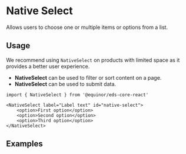 
# Native Select

Allows users to choose one or multiple items or options from a list.

<Links 
    ariaUrl="https://www.w3.org/TR/wai-aria-1.1/#select"
    figmaUrl="https://www.figma.com/file/0bGXR2sCwMVSDNyyzu5BXrO5/UI%E2%80%94User-Interface?node-id=17793%3A67"
    documentationUrl="https://eds.equinor.com/0b0c666ab/p/31ae8d-select/b/86826a"
    sourceUrl="https://github.com/equinor/design-system/blob/develop/packages/eds-core-react/src/components/Select/NativeSelect/NativeSelect.tsx"
    npmUrl="https://www.npmjs.com/package/@equinor/eds-core-react"
/>

<Story id="inputs-select-nativeselect--introduction" />
<PropsTable />

## Usage

We recommend using `NativeSelect` on products with limited space as it provides a better user experience.

<ul>
  <li><strong>NativeSelect</strong> can be used to filter or sort content on a page.</li>
  <li><strong>NativeSelect</strong> can be used to submit data.</li>
</ul>

```tsx
import { NativeSelect } from '@equinor/eds-core-react'

<NativeSelect label="Label text" id="native-select">
    <option>First option</option>
    <option>Second option</option>
    <option>Third option</option>
</NativeSelect>
```

## Examples